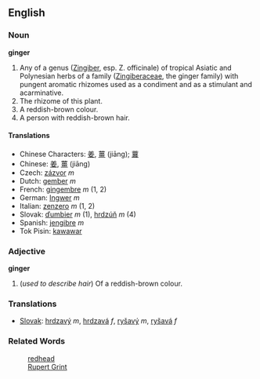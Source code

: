 ==English==

===Noun===
'''ginger'''

# Any of a genus ([[Zingiber]], esp. Z. officinale) of tropical Asiatic and Polynesian herbs of a family ([[Zingiberaceae]], the ginger family) with pungent aromatic rhizomes used as a condiment and as a stimulant and acarminative.
# The rhizome of this plant.
# A reddish-brown colour.
# A person with reddish-brown hair.

====Translations====
*Chinese Characters: [[姜]], [[薑]] (jiāng); [[蘘]]
*Chinese: [[姜]], [[薑]] (jiāng)
*Czech: [[zázvor]] ''m''
*Dutch: [[gember]] ''m''
*French: [[gingembre]] ''m'' (1, 2)
*German: [[Ingwer]] ''m''
*Italian: [[zenzero]] ''m'' (1, 2)
*Slovak: [[ďumbier]] ''m'' (1), [[hrdzúň]] ''m'' (4)
*Spanish: [[jengibre]] ''m''
*Tok Pisin: [[kawawar]]

===Adjective===
'''ginger'''

#(''used to describe hair'') Of a reddish-brown colour.

===Translations===
*[[Slovak]]: [[hrdzavý]] ''m'', [[hrdzavá]] ''f'', [[ryšavý]] ''m'', [[ryšavá]] ''f''

===Related Words===
:[[redhead]]
:[[Rupert Grint]]